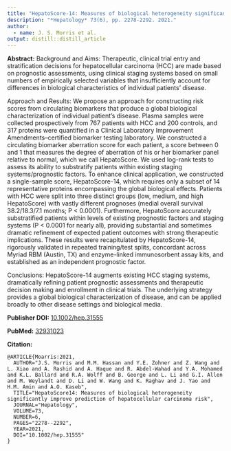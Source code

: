 ```yaml
---
title: "HepatoScore‐14: Measures of biological heterogeneity significantly improve prediction of hepatocellular carcinoma risk"
description: "*Hepatology* 73(6), pp. 2278-2292. 2021."
author:
  - name: J. S. Morris et al.
output: distill::distill_article
---
```


**Abstract:** Background and Aims: Therapeutic, clinical trial entry and stratification decisions for hepatocellular carcinoma (HCC) are made based on prognostic assessments, using clinical staging systems based on small numbers of empirically selected variables that insufficiently account for differences in biological characteristics of individual patients’ disease.

Approach and Results: We propose an approach for constructing risk scores from circulating biomarkers that produce a global biological characterization of individual patient’s disease. Plasma samples were collected prospectively from 767 patients with HCC and 200 controls, and 317 proteins were quantified in a Clinical Laboratory Improvement Amendments–certified biomarker testing laboratory. We constructed a circulating biomarker aberration score for each patient, a score between 0 and 1 that measures the degree of aberration of his or her biomarker panel relative to normal, which we call HepatoScore. We used log-rank tests to assess its ability to substratify patients within existing staging systems/prognostic factors. To enhance clinical application, we constructed a single-sample score, HepatoScore-14, which requires only a subset of 14 representative proteins encompassing the global biological effects. Patients with HCC were split into three distinct groups (low, medium, and high HepatoScore) with vastly different prognoses (medial overall survival 38.2/18.3/7.1 months; P < 0.0001). Furthermore, HepatoScore accurately substratified patients within levels of existing prognostic factors and staging systems (P < 0.0001 for nearly all), providing substantial and sometimes dramatic refinement of expected patient outcomes with strong therapeutic implications. These results were recapitulated by HepatoScore-14, rigorously validated in repeated training/test splits, concordant across Myriad RBM (Austin, TX) and enzyme-linked immunosorbent assay kits, and established as an independent prognostic factor.

Conclusions: HepatoScore-14 augments existing HCC staging systems, dramatically refining patient prognostic assessments and therapeutic decision making and enrollment in clinical trials. The underlying strategy provides a global biological characterization of disease, and can be applied broadly to other disease settings and biological media.

**Publisher DOI:** [10.1002/hep.31555](https://doi.org/10.1002/hep.31555)

**PubMed:** [32931023](https://pubmed.ncbi.nlm.nih.gov/32931023/)

**Citation:**

```
@ARTICLE{Moarris:2021,
  AUTHOR="J.S. Morris and M.M. Hassan and Y.E. Zohner and Z. Wang and L. Xiao and A. Rashid and A. Haque and R. Abdel-Wahad and Y.A. Mohamed and K.L. Ballard and R.A. Wolff and B. George and L. Li and G.I. Allen and M. Weylandt and D. Li and W. Wang and K. Raghav and J. Yao and H.M. Amin and A.O. Kaseb",
  TITLE="HepatoScore14: Measures of biological heterogeneity significantly improve prediction of hepatocellular carcinoma risk",
  JOURNAL="Hepatology",
  VOLUME=73,
  NUMBER=6,
  PAGES="2278--2292",
  YEAR=2021,
  DOI="10.1002/hep.31555"
}
```
